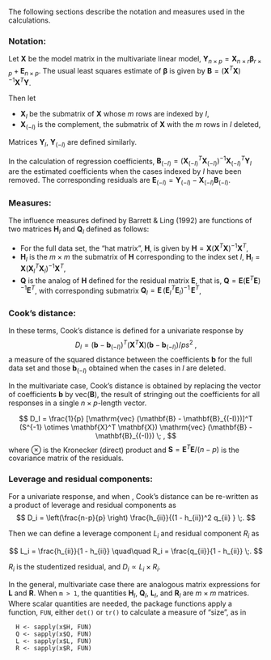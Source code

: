 The following sections describe the notation and measures used in the calculations.

### Notation:

Let $\mathbf{X}$ be the model matrix in the multivariate linear model, 
$\mathbf{Y}_{n \times p} = \mathbf{X}_{n \times r} \boldsymbol{\beta}_{r \times p} + \mathbf{E}_{n \times p}$.
The usual least squares estimate of $\boldsymbol{\beta}$ is given by
$\mathbf{B} = (\mathbf{X}^{T} \mathbf{X})^{-1}  \mathbf{X}^{T} \mathbf{Y}$.

Then let 

* $\mathbf{X}_I$ be the submatrix of $\mathbf{X}$ whose $m$ rows are indexed by $I$,
* $\mathbf{X}_{(-I)}$ is the complement, the submatrix of $\mathbf{X}$ with the $m$ rows in $I$ deleted,

 
Matrices $\mathbf{Y}_I$, $\mathbf{Y}_{(-I)}$ are defined similarly. 

In the calculation of regression coefficients,
$\mathbf{B}_{(-I)} = (\mathbf{X}_{(-I)}^{T} \mathbf{X}_{(-I)})^{-1} \mathbf{X}_{(-I)}^{T} \mathbf{Y}_{I}$ are the estimated 
coefficients
when the cases indexed by $I$ have been removed. The corresponding residuals are
$\mathbf{E}_{(-I)} = \mathbf{Y}_{(-I)} - \mathbf{X}_{(-I)} \mathbf{B}_{(-I)}$.
 
### Measures:
 
The influence measures defined by Barrett & Ling (1992) are functions of two matrices $\mathbf{H}_I$ and $\mathbf{Q}_I$
defined as follows:

* For the full data set, the "hat matrix", $\mathbf{H}$, is given by
      $\mathbf{H} = \mathbf{X} (\mathbf{X}^{T} \mathbf{X})^{-1} \mathbf{X}^{T}$,
* $\mathbf{H}_I$ is the $m \times m$ the submatrix of $\mathbf{H}$ corresponding to the index set $I$,
      $\mathbf{H}_I = \mathbf{X} (\mathbf{X}_I^{T} \mathbf{X}_I)^{-1} \mathbf{X}^{T}$,
* $\mathbf{Q}$ is the analog of $\mathbf{H}$ defined for the residual matrix $\mathbf{E}$, that is,
      $\mathbf{Q} = \mathbf{E} (\mathbf{E}^{T} \mathbf{E})^{-1} \mathbf{E}^{T}$, with corresponding submatrix
      $\mathbf{Q}_I = \mathbf{E} \, (\mathbf{E}_I^{T} \mathbf{E}_I)^{-1} \, \mathbf{E}^{T}$,

   
### Cook's distance:
 
In these terms, Cook's distance is defined for a univariate response by
$$
D_I = (\mathbf{b} - \mathbf{b}_{(-I)})^T (\mathbf{X}^T \mathbf{X}) (\mathbf{b} - \mathbf{b}_{(-I)}) / p s^2 \; ,
$$
a measure of the squared distance between the coefficients $\mathbf{b}$ for the full data set and those
$\mathbf{b}_{(-I)}$ 
obtained when the cases in $I$ are deleted.  

In the multivariate case, Cook's distance is obtained
by replacing the vector of coefficients $\mathbf{b}$ by $\mathrm{vec} (\mathbf{B})$, the result of stringing out
the coefficients for all responses in a single $n \times p$-length vector.

$$
D_I = \frac{1}{p} [\mathrm{vec} (\mathbf{B} - \mathbf{B}_{(-I)})]^T (S^{-1} \otimes \mathbf{X}^T \mathbf{X}) \mathrm{vec} (\mathbf{B} - \mathbf{B}_{(-I)})  \; ,
$$
where $\otimes$ is the Kronecker (direct) product and
$\mathbf{S} = \mathbf{E}^T \mathbf{E} / (n-p)$ is the covariance matrix of the residuals.


### Leverage and residual components:
 
For a univariate response, and when \code{m = 1}, Cook's distance can be re-written as a product of leverage and residual components as
$$
D_i = \left(\frac{n-p}{p} \right) \frac{h_{ii}}{(1 - h_{ii})^2 q_{ii} } \;.
$$

Then we can define a leverage component $L_i$ and residual component $R_i$ as

$$
L_i = \frac{h_{ii}}{1 - h_{ii}} \quad\quad R_i = \frac{q_{ii}}{1 - h_{ii}} \;.
$$

$R_i$ is the studentized residual, and $D_i \propto L_i \times R_i$.

In the general, multivariate case there are analogous matrix expressions for $\mathbf{L}$ and $\mathbf{R}$.
When `m > 1`, the quantities $\mathbf{H}_I$, $\mathbf{Q}_I$, $\mathbf{L}_I$, and
$\mathbf{R}_I$ are $m \times m$ matrices.  Where scalar quantities are needed, the package functions apply
a function, `FUN`, either `det()` or `tr()` to calculate a measure of "size", as in

```
  H <- sapply(x$H, FUN)
  Q <- sapply(x$Q, FUN)
  L <- sapply(x$L, FUN)
  R <- sapply(x$R, FUN)
````
 
